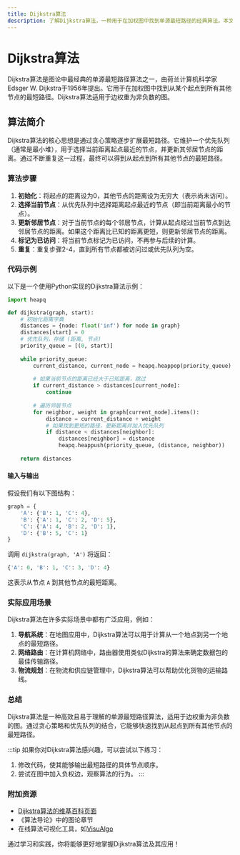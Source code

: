 ```yaml
---
title: Dijkstra算法
description: 了解Dijkstra算法，一种用于在加权图中找到单源最短路径的经典算法。本文将从基础概念入手，逐步讲解算法原理，并提供代码示例和实际应用场景。
---
```


# Dijkstra算法

Dijkstra算法是图论中最经典的单源最短路径算法之一，由荷兰计算机科学家Edsger W. Dijkstra于1956年提出。它用于在加权图中找到从某个起点到所有其他节点的最短路径。Dijkstra算法适用于边权重为非负数的图。

## 算法简介

Dijkstra算法的核心思想是通过贪心策略逐步扩展最短路径。它维护一个优先队列（通常是最小堆），用于选择当前距离起点最近的节点，并更新其邻居节点的距离。通过不断重复这一过程，最终可以得到从起点到所有其他节点的最短路径。

### 算法步骤

1. **初始化**：将起点的距离设为0，其他节点的距离设为无穷大（表示尚未访问）。
2. **选择当前节点**：从优先队列中选择距离起点最近的节点（即当前距离最小的节点）。
3. **更新邻居节点**：对于当前节点的每个邻居节点，计算从起点经过当前节点到达邻居节点的距离。如果这个距离比已知的距离更短，则更新邻居节点的距离。
4. **标记为已访问**：将当前节点标记为已访问，不再参与后续的计算。
5. **重复**：重复步骤2-4，直到所有节点都被访问过或优先队列为空。

### 代码示例

以下是一个使用Python实现的Dijkstra算法示例：

```python
import heapq

def dijkstra(graph, start):
    # 初始化距离字典
    distances = {node: float('inf') for node in graph}
    distances[start] = 0
    # 优先队列，存储 (距离, 节点)
    priority_queue = [(0, start)]
    
    while priority_queue:
        current_distance, current_node = heapq.heappop(priority_queue)
        
        # 如果当前节点的距离已经大于已知距离，跳过
        if current_distance > distances[current_node]:
            continue
        
        # 遍历邻居节点
        for neighbor, weight in graph[current_node].items():
            distance = current_distance + weight
            # 如果找到更短的路径，更新距离并加入优先队列
            if distance < distances[neighbor]:
                distances[neighbor] = distance
                heapq.heappush(priority_queue, (distance, neighbor))
    
    return distances
```

#### 输入与输出

假设我们有以下图结构：

```python
graph = {
    'A': {'B': 1, 'C': 4},
    'B': {'A': 1, 'C': 2, 'D': 5},
    'C': {'A': 4, 'B': 2, 'D': 1},
    'D': {'B': 5, 'C': 1}
}
```

调用 `dijkstra(graph, 'A')` 将返回：

```python
{'A': 0, 'B': 1, 'C': 3, 'D': 4}
```

这表示从节点 `A` 到其他节点的最短距离。

### 实际应用场景

Dijkstra算法在许多实际场景中都有广泛应用，例如：

1. **导航系统**：在地图应用中，Dijkstra算法可以用于计算从一个地点到另一个地点的最短路径。
2. **网络路由**：在计算机网络中，路由器使用类似Dijkstra的算法来确定数据包的最佳传输路径。
3. **物流规划**：在物流和供应链管理中，Dijkstra算法可以帮助优化货物的运输路线。

### 总结

Dijkstra算法是一种高效且易于理解的单源最短路径算法，适用于边权重为非负数的图。通过贪心策略和优先队列的结合，它能够快速找到从起点到所有其他节点的最短路径。

:::tip
如果你对Dijkstra算法感兴趣，可以尝试以下练习：
1. 修改代码，使其能够输出最短路径的具体节点顺序。
2. 尝试在图中加入负权边，观察算法的行为。
:::

### 附加资源

- [Dijkstra算法的维基百科页面](https://en.wikipedia.org/wiki/Dijkstra%27s_algorithm)
- 《算法导论》中的图论章节
- 在线算法可视化工具，如[VisuAlgo](https://visualgo.net/en/sssp)

通过学习和实践，你将能够更好地掌握Dijkstra算法及其应用！